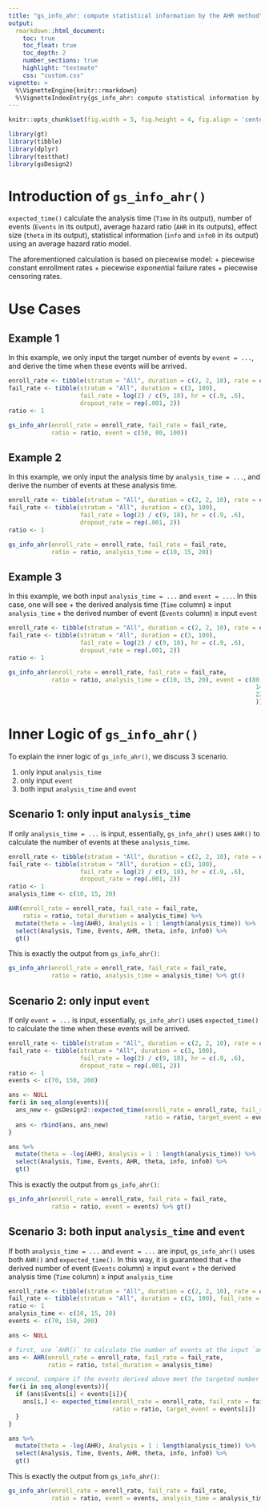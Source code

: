 ```yaml
---
title: "gs_info_ahr: compute statistical information by the AHR method"
output:
  rmarkdown::html_document:
    toc: true
    toc_float: true
    toc_depth: 2
    number_sections: true
    highlight: "textmate"
    css: "custom.css"
vignette: >
  %\VignetteEngine{knitr::rmarkdown}
  %\VignetteIndexEntry{gs_info_ahr: compute statistical information by the AHR method}
---
```



```r
knitr::opts_chunk$set(fig.width = 5, fig.height = 4, fig.align = 'center') 
```

```r
library(gt)
library(tibble)
library(dplyr)
library(testthat)
library(gsDesign2)
```

# Introduction of `gs_info_ahr()`

`expected_time()` calculate the analysis time (`Time` in its output), number of events (`Events` in its output), average hazard ratio (`AHR` in its outputs), effect size (`theta` in its output), statistical information (`info` and `info0` in its output) using an average hazard ratio model.

The aforementioned calculation is based on piecewise model:
+ piecewise constant enrollment rates 
+ piecewise exponential failure rates
+ piecewise censoring rates.


# Use Cases

## Example 1 

In this example, we only input the target number of events by `event = ...`, and derive the time when these events will be arrived.
```r
enroll_rate <- tibble(stratum = "All", duration = c(2, 2, 10), rate = c(3, 6, 9) * 5)
fail_rate <- tibble(stratum = "All", duration = c(3, 100), 
                    fail_rate = log(2) / c(9, 18), hr = c(.9, .6), 
                    dropout_rate = rep(.001, 2))
ratio <- 1

gs_info_ahr(enroll_rate = enroll_rate, fail_rate = fail_rate,
            ratio = ratio, event = c(50, 80, 100))
```

## Example 2

In this example, we only input the analysis time by `analysis_time = ...`, and derive the number of events at these analysis time.
```r
enroll_rate <- tibble(stratum = "All", duration = c(2, 2, 10), rate = c(3, 6, 9) * 5)
fail_rate <- tibble(stratum = "All", duration = c(3, 100), 
                    fail_rate = log(2) / c(9, 18), hr = c(.9, .6), 
                    dropout_rate = rep(.001, 2))
ratio <- 1

gs_info_ahr(enroll_rate = enroll_rate, fail_rate = fail_rate,
            ratio = ratio, analysis_time = c(10, 15, 20))
```

## Example 3

In this example, we both input `analysis_time = ...` and `event = ...`. 
In this case, one will see 
+ the derived analysis time (`Time` column) $\geq$ input `analysis_time`
+ the derived number of event (`Events` column) $\geq$ input `event`

```r
enroll_rate <- tibble(stratum = "All", duration = c(2, 2, 10), rate = c(3, 6, 9) * 5)
fail_rate <- tibble(stratum = "All", duration = c(3, 100), 
                    fail_rate = log(2) / c(9, 18), hr = c(.9, .6), 
                    dropout_rate = rep(.001, 2))
ratio <- 1

gs_info_ahr(enroll_rate = enroll_rate, fail_rate = fail_rate,
            ratio = ratio, analysis_time = c(10, 15, 20), event = c(80,  # > events in example 2 
                                                                     140, # < > events in example 2 
                                                                     220  # > events in example 2 
                                                                     ))
```





# Inner Logic of `gs_info_ahr()`

To explain the inner logic of `gs_info_ahr()`, we discuss 3 scenario.

1. only input `analysis_time`
1. only input `event`
1. both input `analysis_time` and `event`

## Scenario 1: only input `analysis_time`

If only `analysis_time = ...` is input, essentially, `gs_info_ahr()` uses `AHR()` to calculate the number of events at these `analysis_time`.
```r
enroll_rate <- tibble(stratum = "All", duration = c(2, 2, 10), rate = c(3, 6, 9) * 5)
fail_rate <- tibble(stratum = "All", duration = c(3, 100), 
                    fail_rate = log(2) / c(9, 18), hr = c(.9, .6), 
                    dropout_rate = rep(.001, 2))
ratio <- 1
analysis_time <- c(10, 15, 20)

AHR(enroll_rate = enroll_rate, fail_rate = fail_rate, 
    ratio = ratio, total_duration = analysis_time) %>% 
  mutate(theta = -log(AHR), Analysis = 1 : length(analysis_time)) %>% 
  select(Analysis, Time, Events, AHR, theta, info, info0) %>% 
  gt()
```

This is exactly the output from `gs_info_ahr()`:
```r
gs_info_ahr(enroll_rate = enroll_rate, fail_rate = fail_rate, 
            ratio = ratio, analysis_time = analysis_time) %>% gt()
```


## Scenario 2: only input `event`

If only `event = ...` is input, essentially, `gs_info_ahr()` uses `expected_time()` to calculate the time when these events will be arrived.
```r
enroll_rate <- tibble(stratum = "All", duration = c(2, 2, 10), rate = c(3, 6, 9) * 5)
fail_rate <- tibble(stratum = "All", duration = c(3, 100), 
                    fail_rate = log(2) / c(9, 18), hr = c(.9, .6), 
                    dropout_rate = rep(.001, 2))
ratio <- 1
events <- c(70, 150, 200)

ans <- NULL
for(i in seq_along(events)){
  ans_new <- gsDesign2::expected_time(enroll_rate = enroll_rate, fail_rate = fail_rate, 
                                      ratio = ratio, target_event = events[i])
  ans <- rbind(ans, ans_new)
}

ans %>% 
  mutate(theta = -log(AHR), Analysis = 1 : length(analysis_time)) %>% 
  select(Analysis, Time, Events, AHR, theta, info, info0) %>% 
  gt()
```

This is exactly the output from `gs_info_ahr()`:
```r
gs_info_ahr(enroll_rate = enroll_rate, fail_rate = fail_rate, 
            ratio = ratio, event = events) %>% gt()
```


## Scenario 3: both input `analysis_time` and `event`

If both `analysis_time = ...` and `event = ...` are input, `gs_info_ahr()` uses both `AHR()` and `expected_time()`. 
In this way, it is guaranteed that
+ the derived number of event (`Events` column) $\geq$ input `event`
+ the derived analysis time (`Time` column) $\geq$ input `analysis_time`

```r
enroll_rate <- tibble(stratum = "All", duration = c(2, 2, 10), rate = c(3, 6, 9) * 5)
fail_rate <- tibble(stratum = "All", duration = c(3, 100), fail_rate = log(2) / c(9, 18), hr = c(.9, .6), dropout_rate = rep(.001, 2))
ratio <- 1
analysis_time <- c(10, 15, 20)
events <- c(70, 150, 200)

ans <- NULL

# first, use `AHR()` to calculate the number of events at the input `analysis_time`
ans <- AHR(enroll_rate = enroll_rate, fail_rate = fail_rate, 
           ratio = ratio, total_duration = analysis_time)

# second, compare if the events derived above meet the targeted number of events input in `events`
for(i in seq_along(events)){
  if (ans$Events[i] < events[i]){
    ans[i,] <- expected_time(enroll_rate = enroll_rate, fail_rate = fail_rate, 
                             ratio = ratio, target_event = events[i])
  }
}

ans %>% 
  mutate(theta = -log(AHR), Analysis = 1 : length(analysis_time)) %>% 
  select(Analysis, Time, Events, AHR, theta, info, info0) %>% 
  gt()
```

This is exactly the output from `gs_info_ahr()`:
```r
gs_info_ahr(enroll_rate = enroll_rate, fail_rate = fail_rate, 
            ratio = ratio, event = events, analysis_time = analysis_time) %>% gt()
```